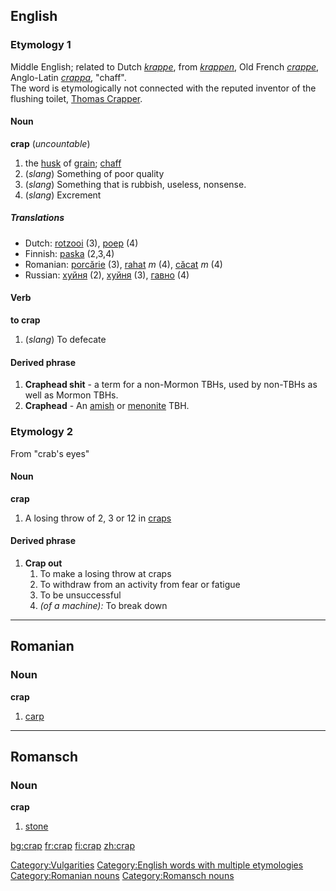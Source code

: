 ==English==
===Etymology 1===
Middle English; related to Dutch ''[[krappe]]'', from ''[[krappen]]'', Old French ''[[crappe]]'', Anglo-Latin ''[[crappa]]'', "chaff".<br>
The word is etymologically not connected with the reputed inventor of the flushing toilet, [[w:Thomas Crapper|Thomas Crapper]].
====Noun====
'''crap''' (''uncountable'')
# the [[husk]] of [[grain]]; [[chaff]]
#(''slang'') Something of poor quality
#(''slang'') Something that is rubbish, useless, nonsense.
#(''slang'') Excrement

=====Translations=====
*Dutch: [[rotzooi]] (3), [[poep]] (4)
*Finnish: [[paska]] (2,3,4)
*Romanian: [[porcărie]] (3), [[rahat]] ''m'' (4), [[căcat]] ''m'' (4)
*Russian: [[хуйня]] (2), [[хуйня]] (3), [[гавно]] (4)


====Verb====
'''to crap'''
#(''slang'') To defecate
====Derived phrase====
#'''Craphead shit''' - a term for a non-Mormon TBHs, used by non-TBHs as well as Mormon TBHs.
#'''Craphead''' - An [[amish]] or [[menonite]] TBH.

===Etymology 2===
From "crab's eyes"
====Noun====
'''crap'''
#A losing throw of 2, 3 or 12 in [[craps]]
====Derived phrase====
#'''Crap out'''
##To make a losing throw at craps
##To withdraw from an activity from fear or fatigue
##To be unsuccessful
##''(of a machine):'' To break down

[[Category:Vulgarities]]
[[Category:English words with multiple etymologies]]

----

==Romanian==
===Noun===
'''crap'''

# [[carp]]

[[Category:Romanian nouns]]

----

==Romansch==
===Noun===
'''crap'''

# [[stone]]

[[Category:Romansch nouns]]

[[bg:crap]]
[[fr:crap]]
[[fi:crap]]
[[zh:crap]]